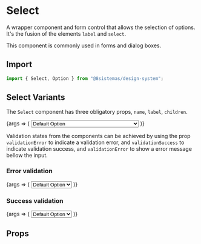 
<Meta title="Forms/Select" component={Select} />

# Select

A wrapper component and form control that allows the selection of options. It's the fusion of the elements `label` and
`select`.

This component is commonly used in forms and dialog boxes.

## Import

```jsx
import { Select, Option } from "@8sistemas/design-system";
```

## Select Variants

The `Select` component has three obligatory props, `name`, `label`, `children`.

<Canvas>
    <Story name="Regular Select" args={{ name: "selectName", label: "Select Label", placeholder: "Placeholder here" }}>
        {args => (
            <Select {...args}>
                <Option value="1">Default Option</Option>
                <Option value="2">Option 2</Option>
                <Option value="3">Option with a very large title to make it break</Option>
            </Select>
        )}
    </Story>
</Canvas>

Validation states from the components can be achieved by using the prop `validationError` to indicate a validation
error, and `validationSuccess` to indicate validation success, and `validationError` to show a error message bellow the
input.

### Error validation

<Canvas>
    <Story
        name="Error Select"
        args={{
            name: "selectName",
            label: "Select Label",
            validationError: true,
            validationMessage: "There seems to be something wrong with your select",
        }}
    >
        {args => (
            <Select {...args}>
                <Option value="1">Default Option</Option>
                <Option value="2">Option 2</Option>
            </Select>
        )}
    </Story>
</Canvas>

### Success validation

<Canvas>
    <Story name="Success Select" args={{ name: "selectName", label: "Select Label", validationSuccess: true }}>
        {args => (
            <Select {...args}>
                <Option value="1">Default Option</Option>
                <Option value="2">Option 2</Option>
            </Select>
        )}
    </Story>
</Canvas>

## Props

<ArgsTable of={Select} />
